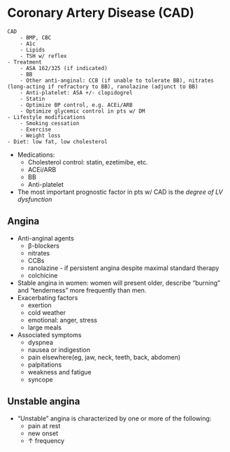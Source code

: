 # Coronary Artery Disease (CAD)

```text
CAD
    - BMP, CBC
    - A1c
    - Lipids
    - TSH w/ reflex
- Treatment
    - ASA 162/325 (if indicated)
    - BB
    - Other anti-anginal: CCB (if unable to tolerate BB), nitrates (long-acting if refractory to BB), ranolazine (adjunct to BB)
    - Anti-platelet: ASA +/- clopidogrel
    - Statin
    - Optimize BP control, e.g. ACEi/ARB
    - Optimize glycemic control in pts w/ DM
- Lifestyle modifications
    - Smoking cessation
    - Exercise
    - Weight loss
- Diet: low fat, low cholesterol
```

-   Medications:
    -   Cholesterol control: statin, ezetimibe, etc.
    -   ACEi/ARB
    -   BB
    -   Anti-platelet
-   The most important prognostic factor in pts w/ CAD is the *degree of LV dysfunction*

## Angina

-   Anti-anginal agents
    -   β-blockers
    -   nitrates
    -   CCBs
    -   ranolazine - if persistent angina despite maximal standard therapy
    -   colchicine
-   Stable angina in women: women will present older, describe "burning" and "tenderness" more frequently than men.
-   Exacerbating factors
    -   exertion
    -   cold weather
    -   emotional: anger, stress
    -   large meals
-   Associated symptoms
    -   dyspnea
    -   nausea or indigestion
    -   pain elsewhere(eg, jaw, neck, teeth, back, abdomen)
    -   palpitations
    -   weakness and fatigue
    -   syncope

## Unstable angina

-   "Unstable" angina is characterized by one or more of the following:
    -   pain at rest
    -   new onset
    -   ↑ frequency
